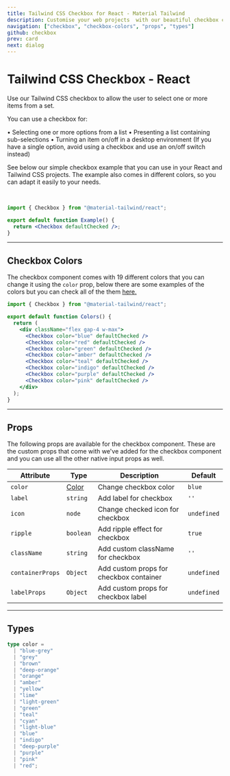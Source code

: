 ```yaml
---
title: Tailwind CSS Checkbox for React - Material Tailwind
description: Customise your web projects  with our beautiful checkbox component for Tailwind CSS and React using Material Design guidelines.
navigation: ["checkbox", "checkbox-colors", "props", "types"]
github: checkbox
prev: card
next: dialog
---
```


# Tailwind CSS Checkbox - React

Use our Tailwind CSS checkbox to allow the user to select one or more items from a set.

You can use a checkbox for:

• Selecting one or more options from a list
• Presenting a list containing sub-selections
• Turning an item on/off in a desktop environment (If you have a single option, avoid using a checkbox and use an on/off switch instead)

See below our simple checkbox example that you can use in your React and Tailwind CSS projects. The example also comes in different colors, so you can adapt it easily to your needs.

<br />

<ComponentCard id="checkbox">
  <Checkbox defaultChecked />
</ComponentCard>

```jsx showLineNumbers
import { Checkbox } from "@material-tailwind/react";

export default function Example() {
  return <Checkbox defaultChecked />;
}
```

---

## Checkbox Colors

The checkbox component comes with 19 different colors that you can change it using the <Code>color</Code> prop, below there are some examples of the colors but you can check all of the them [here.](#props)

<ComponentCard id="checkbox-colors">
  <div className="flex gap-4 w-max">
    <Checkbox color="blue" defaultChecked />
    <Checkbox color="red" defaultChecked />
    <Checkbox color="green" defaultChecked />
    <Checkbox color="amber" defaultChecked />
    <Checkbox color="teal" defaultChecked />
    <Checkbox color="indigo" defaultChecked />
    <Checkbox color="purple" defaultChecked />
    <Checkbox color="pink" defaultChecked />
  </div>
</ComponentCard>

```jsx showLineNumbers
import { Checkbox } from "@material-tailwind/react";

export default function Colors() {
  return (
    <div className="flex gap-4 w-max">
      <Checkbox color="blue" defaultChecked />
      <Checkbox color="red" defaultChecked />
      <Checkbox color="green" defaultChecked />
      <Checkbox color="amber" defaultChecked />
      <Checkbox color="teal" defaultChecked />
      <Checkbox color="indigo" defaultChecked />
      <Checkbox color="purple" defaultChecked />
      <Checkbox color="pink" defaultChecked />
    </div>
  );
}
```

---

## Props

<span id="props" className="scroll-mt-48" />
The following props are available for the checkbox component. These are the custom
props that come with we've added for the checkbox component and you can use all the
other native input props as well.

| Attribute        | Type                       | Description                             | Default                      |
| ---------------- | -------------------------- | --------------------------------------- | ---------------------------- |
| `color`          | [Color](#types)            | Change checkbox color                   | <Code small>blue</Code>      |
| `label`          | <Code small>string</Code>  | Add label for checkbox                  | `''`                         |
| `icon`           | <Code small>node</Code>    | Change checked icon for checkbox        | <Code small>undefined</Code> |
| `ripple`         | <Code small>boolean</Code> | Add ripple effect for checkbox          | <Code small>true</Code>      |
| `className`      | <Code small>string</Code>  | Add custom className for checkbox       | `''`                         |
| `containerProps` | <Code small>Object</Code>  | Add custom props for checkbox container | <Code small>undefined</Code> |
| `labelProps`     | <Code small>Object</Code>  | Add custom props for checkbox label     | <Code small>undefined</Code> |

---

## Types

<span id="types" className="scroll-mt-48" />

```ts
type color =
  | "blue-grey"
  | "grey"
  | "brown"
  | "deep-orange"
  | "orange"
  | "amber"
  | "yellow"
  | "lime"
  | "light-green"
  | "green"
  | "teal"
  | "cyan"
  | "light-blue"
  | "blue"
  | "indigo"
  | "deep-purple"
  | "purple"
  | "pink"
  | "red";
```
